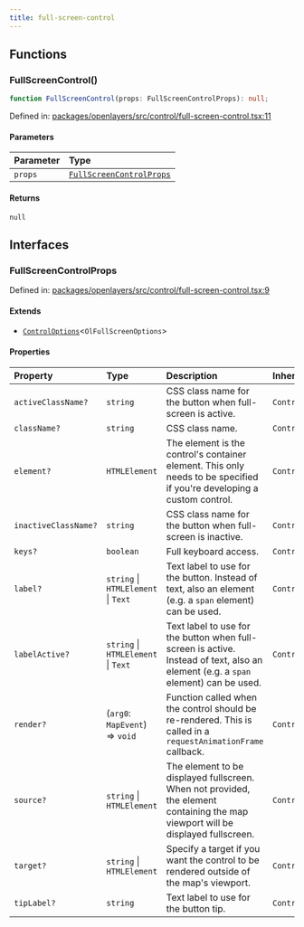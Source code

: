 ```yaml
---
title: full-screen-control
---
```


## Functions

### FullScreenControl()

```ts
function FullScreenControl(props: FullScreenControlProps): null;
```

Defined in: [packages/openlayers/src/control/full-screen-control.tsx:11](https://github.com/nickdutto/react-gis/blob/main/packages/openlayers/src/control/full-screen-control.tsx#L11)

#### Parameters

| Parameter | Type                                                |
| :-------- | :-------------------------------------------------- |
| `props`   | [`FullScreenControlProps`](#fullscreencontrolprops) |

#### Returns

`null`

## Interfaces

### FullScreenControlProps

Defined in: [packages/openlayers/src/control/full-screen-control.tsx:9](https://github.com/nickdutto/react-gis/blob/main/packages/openlayers/src/control/full-screen-control.tsx#L9)

#### Extends

- [`ControlOptions`](use-control.mdx#controloptions)\<`OlFullScreenOptions`\>

#### Properties

| Property                                            | Type                                | Description                                                                                                                        | Inherited from                     |
| :-------------------------------------------------- | :---------------------------------- | :--------------------------------------------------------------------------------------------------------------------------------- | :--------------------------------- |
| <a id="activeclassname"></a> `activeClassName?`     | `string`                            | CSS class name for the button when full-screen is active.                                                                          | `ControlOptions.activeClassName`   |
| <a id="classname"></a> `className?`                 | `string`                            | CSS class name.                                                                                                                    | `ControlOptions.className`         |
| <a id="element"></a> `element?`                     | `HTMLElement`                       | The element is the control's container element. This only needs to be specified if you're developing a custom control.             | `ControlOptions.element`           |
| <a id="inactiveclassname"></a> `inactiveClassName?` | `string`                            | CSS class name for the button when full-screen is inactive.                                                                        | `ControlOptions.inactiveClassName` |
| <a id="keys"></a> `keys?`                           | `boolean`                           | Full keyboard access.                                                                                                              | `ControlOptions.keys`              |
| <a id="label"></a> `label?`                         | `string` \| `HTMLElement` \| `Text` | Text label to use for the button. Instead of text, also an element (e.g. a `span` element) can be used.                            | `ControlOptions.label`             |
| <a id="labelactive"></a> `labelActive?`             | `string` \| `HTMLElement` \| `Text` | Text label to use for the button when full-screen is active. Instead of text, also an element (e.g. a `span` element) can be used. | `ControlOptions.labelActive`       |
| <a id="render"></a> `render?`                       | (`arg0`: `MapEvent`) => `void`      | Function called when the control should be re-rendered. This is called in a `requestAnimationFrame` callback.                      | `ControlOptions.render`            |
| <a id="source"></a> `source?`                       | `string` \| `HTMLElement`           | The element to be displayed fullscreen. When not provided, the element containing the map viewport will be displayed fullscreen.   | `ControlOptions.source`            |
| <a id="target"></a> `target?`                       | `string` \| `HTMLElement`           | Specify a target if you want the control to be rendered outside of the map's viewport.                                             | `ControlOptions.target`            |
| <a id="tiplabel"></a> `tipLabel?`                   | `string`                            | Text label to use for the button tip.                                                                                              | `ControlOptions.tipLabel`          |
